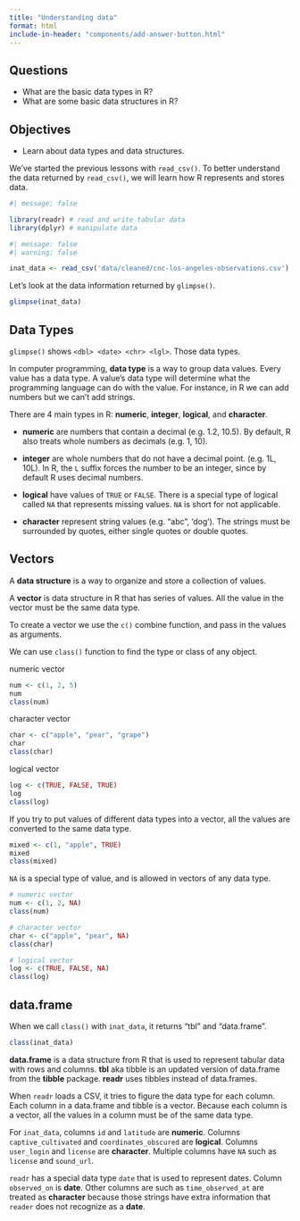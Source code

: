 ```yaml
---
title: "Understanding data"
format: html
include-in-header: "components/add-answer-button.html"
---
```


::: summary
## Questions

-   What are the basic data types in R?
-   What are some basic data structures in R?

## Objectives

- Learn about data types and data structures.
:::

We've started the previous lessons with `read_csv()`. To better understand the data returned by `read_csv()`, we will learn how R represents and  stores data.


```r
#| message: false

library(readr) # read and write tabular data
library(dplyr) # manipulate data
```

```r
#| message: false
#| warning: false

inat_data <- read_csv('data/cleaned/cnc-los-angeles-observations.csv')

```

Let's look at the data information returned by `glimpse()`.

```r
glimpse(inat_data)
```

## Data Types

`glimpse()` shows `<dbl> <date> <chr> <lgl>`. Those data types.

In computer programming, **data type** is a way to group data values. Every value has a data type. A value's data type will determine what the programming language can do with the value. For instance, in R we can add numbers but we can't add strings.

There are 4 main types in R: **numeric**, **integer**, **logical**, and **character**.

-   **numeric** are numbers that contain a decimal (e.g. 1.2, 10.5). By default, R also treats whole numbers as decimals (e.g. 1, 10).

-   **integer** are whole numbers that do not have a decimal point. (e.g. 1L, 10L). In R, the `L` suffix forces the number to be an integer, since by default R uses decimal numbers.

-   **logical** have values of `TRUE` or `FALSE`. There is a special type of logical called `NA` that represents missing values. `NA` is short for not applicable.

-   **character** represent string values (e.g. "abc", 'dog'). The strings must be surrounded by quotes, either single quotes or double quotes.


## Vectors

A **data structure** is a way to organize and store a collection of values. 

A **vector** is data structure in R that has series of values. All the value in the vector must be the same data type.

To create a vector we use the `c()` combine function, and pass in the values as arguments.

We can use `class()` function to find the type or class of any object.


numeric vector

```r
num <- c(1, 2, 5)
num
class(num)
```

character vector

```r
char <- c("apple", "pear", "grape")
char
class(char)
```

logical vector

```r
log <- c(TRUE, FALSE, TRUE)
log
class(log)
```

If you try to put values of different data types into a vector, all the values are converted to the same data type.

```r
mixed <- c(1, "apple", TRUE)
mixed
class(mixed)
```

`NA` is a special type of value, and is allowed in vectors of any data type.

```r
# numeric vector
num <- c(1, 2, NA)
class(num)

# character vector
char <- c("apple", "pear", NA)
class(char)

# logical vector
log <- c(TRUE, FALSE, NA)
class(log)
```

## data.frame

When we call `class()` with `inat_data`, it returns "tbl" and "data.frame".

```r
class(inat_data)
```

**data.frame** is a data structure from R that is used to represent tabular data with rows and columns. **tbl** aka tibble is an updated version of data.frame from the **tibble** package. **readr** uses tibbles instead of data.frames.

When `readr` loads a CSV, it tries to figure the data type for each column. Each column in a data.frame and tibble is a vector. Because each column is a vector, all the values in a column must be of the same data type.

For `inat_data`, columns `id` and `latitude` are **numeric**. Columns `captive_cultivated` and `coordinates_obscured` are **logical**. Columns `user_login` and `license` are **character**. Multiple columns have `NA` such as `license` and `sound_url`.

`readr` has a special data type `date` that is used to represent dates. Column `observed_on` is **date**. Other columns are such as `time_observed_at` are treated as **character** because those strings have extra information that `reader` does not recognize as a **date**.
